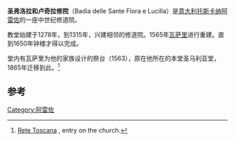 {{Infobox church
| name                   = 圣弗洛拉和卢奇拉修院
| image                  = Badia delle sante flora e lucilla, arezzo, 02.JPG
| coordinates            = {{coord|43.4654|N|11.8794|E|region:IT_type:landmark_source:kolossus-itwiki|display=title}}
| country                = [[意大利|意大利]]  
| denomination           = [[罗马天主教|罗马天主教]] 
| dedication             = Sante Flora e Lucilla}}
'''圣弗洛拉和卢奇拉修院'''（Badia delle Sante Flora e Lucilla）是[[意大利|意大利]][[托斯卡纳|托斯卡纳]][[阿雷佐|阿雷佐]]的一座中世纪修道院。

教堂始建于1278年，到1315年，兴建相邻的修道院。1565年[[瓦萨里|瓦萨里]]进行重建。直到1650年钟楼才得以完成。

堂内有瓦萨里为他的家族设计的祭台（1563），原在他所在的本堂圣马利亚堂，1865年迁移到此。<ref>[http://web.rete.toscana.it/Fede/ricerca.jsp?lingua=italiano Rete Toscana] {{Wayback|url=http://web.rete.toscana.it/Fede/ricerca.jsp?lingua=italiano |date=20170621021212 }}, entry on the church.</ref>

==参考==
{{Reflist}}
[[Category:阿雷佐|Category:阿雷佐]]